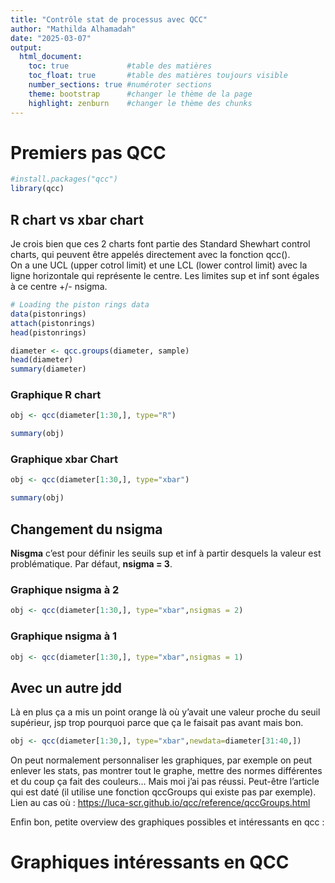 ```yaml
---
title: "Contrôle stat de processus avec QCC"
author: "Mathilda Alhamadah"
date: "2025-03-07"
output:
  html_document:
    toc: true             #table des matières
    toc_float: true       #table des matières toujours visible
    number_sections: true #numéroter sections
    theme: bootstrap      #changer le thème de la page
    highlight: zenburn    #changer le thème des chunks
---
```


# Premiers pas QCC

```r
#install.packages("qcc")
library(qcc)
```

## R chart vs xbar chart {.tabset}

Je crois bien que ces 2 charts font partie des Standard Shewhart control charts, qui peuvent être appelés directement avec la fonction qcc().\
On a une UCL (upper cotrol limit) et une LCL (lower control limit) avec la ligne horizontale qui représente le centre. Les limites sup et inf sont égales à ce centre +/- nsigma.

```r
# Loading the piston rings data
data(pistonrings)
attach(pistonrings)
head(pistonrings)

diameter <- qcc.groups(diameter, sample)
head(diameter)
summary(diameter)
```

### Graphique R chart

```r
obj <- qcc(diameter[1:30,], type="R")

summary(obj)
```

### Graphique xbar Chart

```r
obj <- qcc(diameter[1:30,], type="xbar")

summary(obj)
```

## Changement du nsigma {.tabset}

**Nisgma** c'est pour définir les seuils sup et inf à partir desquels la valeur est problématique. Par défaut, **nsigma = 3**.

### Graphique nsigma à 2

```r
obj <- qcc(diameter[1:30,], type="xbar",nsigmas = 2)
```

### Graphique nsigma à 1

```r
obj <- qcc(diameter[1:30,], type="xbar",nsigmas = 1)
```

## Avec un autre jdd

Là en plus ça a mis un point orange là où y'avait une valeur proche du seuil supérieur, jsp trop pourquoi parce que ça le faisait pas avant mais bon.

```r
obj <- qcc(diameter[1:30,], type="xbar",newdata=diameter[31:40,])
```

On peut normalement personnaliser les graphiques, par exemple on peut enlever les stats, pas montrer tout le graphe, mettre des normes différentes et du coup ça fait des couleurs... Mais moi j'ai pas réussi. Peut-être l'article qui est daté (il utilise une fonction qccGroups qui existe pas par exemple). Lien au cas où : <https://luca-scr.github.io/qcc/reference/qccGroups.html>

Enfin bon, petite overview des graphiques possibles et intéressants en qcc :

# Graphiques intéressants en QCC
